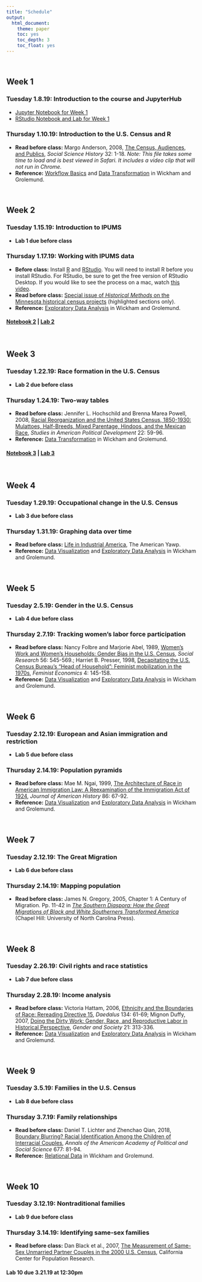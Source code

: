```yaml
---
title: "Schedule"
output:
  html_document:
    theme: paper
    toc: yes
    toc_depth: 3
    toc_float: yes
---
```


$~$

## Week 1
### Tuesday 1.8.19: Introduction to the course and JupyterHub
- [Jupyter Notebook for Week 1](https://mybinder.org/v2/gh/ekmerchant/sts112/master?filepath=Week_1.ipynb)
- [RStudio Notebook and Lab for Week 1](https://rstudio.cloud/project/164154)

### Thursday 1.10.19: Introduction to the U.S. Census and R
- **Read before class:** Margo Anderson, 2008, [The Census, Audiences, and Publics](http://emilyklancher.com/teaching/Anderson.html), *Social Science History* 32: 1-18. *Note: This file takes some time to load and is best viewed in Safari. It includes a video clip that will not run in Chrome.*
- **Reference:** [Workflow Basics](https://r4ds.had.co.nz/workflow-basics.html) and [Data Transformation](https://r4ds.had.co.nz/transform.html) in Wickham and Grolemund.

$~$

## Week 2
### Tuesday 1.15.19: Introduction to IPUMS
- **Lab 1 due before class**

### Thursday 1.17.19: Working with IPUMS data
- **Before class:** Install [R](https://cran.cnr.berkeley.edu/) and [RStudio](https://www.rstudio.com/products/rstudio/download/). You will need to install R before you install RStudio. For RStudio, be sure to get the free version of RStudio Desktop. If you would like to see the process on a mac, watch [this video](https://youtu.be/EmZqlcKkJMM).
- **Read before class:** [Special issue of *Historical Methods* on the Minnesota historical census projects](readings/Minnesota_Historical_Census.pdf) (highlighted sections only).
- **Reference:** [Exploratory Data Analysis](https://r4ds.had.co.nz/exploratory-data-analysis.html) in Wickham and Grolemund.

#### [Notebook 2](r_files/Notebook2.nb.html) | [Lab 2](r_files/Lab2.nb.html)

$~$

## Week 3
### Tuesday 1.22.19: Race formation in the U.S. Census
- **Lab 2 due before class**

### Thursday 1.24.19: Two-way tables
- **Read before class:** Jennifer L. Hochschild and Brenna Marea Powell, 2008, [Racial Reorganization and the United States Census, 1850-1930: Mulattoes, Half-Breeds, Mixed Parentage, Hindoos, and the Mexican Race](https://doi.org/10.1017/S0898588X08000047), *Studies in American Political Development* 22: 59-96.
- **Reference:** [Data Transformation](https://r4ds.had.co.nz/transform.html) in Wickham and Grolemund.

#### [Notebook 3](r_files/Notebook3.nb.html) | [Lab 3](r_files/Lab3.nb.html)

$~$

## Week 4
### Tuesday 1.29.19: Occupational change in the U.S. Census
- **Lab 3 due before class**

### Thursday 1.31.19: Graphing data over time  
- **Read before class:** [Life in Industrial America](http://www.americanyawp.com/text/18-industrial-america/), The American Yawp.
- **Reference:** [Data Visualization](https://r4ds.had.co.nz/data-visualisation.html) and [Exploratory Data Analysis](https://r4ds.had.co.nz/exploratory-data-analysis.html) in Wickham and Grolemund.

$~$

## Week 5
### Tuesday 2.5.19: Gender in the U.S. Census
- **Lab 4 due before class**  

### Thursday 2.7.19: Tracking women's labor force participation
- **Read before class:** Nancy Folbre and Marjorie Abel, 1989, [Women's Work and Women's Households: Gender Bias in the U.S. Census](https://www.jstor.org/stable/pdf/40970556.pdf), *Social Research* 56: 545-569.; Harriet B. Presser, 1998, [Decapitating the U.S. Census Bureau's "Head of Household": Feminist mobilization in the 1970s](https://www.tandfonline.com/doi/pdf/10.1080/135457098338356), *Feminist Economics* 4: 145-158.
- **Reference:** [Data Visualization](https://r4ds.had.co.nz/data-visualisation.html) and [Exploratory Data Analysis](https://r4ds.had.co.nz/exploratory-data-analysis.html) in Wickham and Grolemund.

$~$

## Week 6
### Tuesday 2.12.19: European and Asian immigration and restriction 
- **Lab 5 due before class**  

### Thursday 2.14.19: Population pyramids
- **Read before class:** Mae M. Ngai, 1999, [The Architecture of Race in American Immigration Law: A Reexamination of the Immigration Act of 1924](https://www.jstor.org/stable/pdf/2567407.pdf), *Journal of American History* 86: 67-92.
- **Reference:** [Data Visualization](https://r4ds.had.co.nz/data-visualisation.html) and [Exploratory Data Analysis](https://r4ds.had.co.nz/exploratory-data-analysis.html) in Wickham and Grolemund.

$~$

## Week 7
### Tuesday 2.12.19: The Great Migration  
- **Lab 6 due before class**  

### Thursday 2.14.19: Mapping population
- **Read before class:** James N. Gregory, 2005, Chapter 1: A Century of Migration. Pp. 11-42 in [*The Southern Diaspora: How the Great Migrations of Black and White Southerners Transformed America*](http://ebookcentral.proquest.com/lib/ucdavis/detail.action?docID=413303) (Chapel Hill: University of North Carolina Press).

$~$

## Week 8
### Tuesday 2.26.19: Civil rights and race statistics  
- **Lab 7 due before class**  

### Thursday 2.28.19: Income analysis
- **Read before class:** Victoria Hattam, 2006, [Ethnicity and the Boundaries of Race: Rereading Directive 15](https://doi.org/10.1162/0011526053124352), *Daedalus* 134: 61-69; Mignon Duffy, 2007, [Doing the Dirty Work: Gender, Race, and Reproductive Labor in Historical Perspective](https://journals.sagepub.com/doi/pdf/10.1177/0891243207300764), *Gender and Society* 21: 313-336.
- **Reference:** [Data Visualization](https://r4ds.had.co.nz/data-visualisation.html) and [Exploratory Data Analysis](https://r4ds.had.co.nz/exploratory-data-analysis.html) in Wickham and Grolemund.

$~$

## Week 9
### Tuesday 3.5.19: Families in the U.S. Census
- **Lab 8 due before class**

### Thursday 3.7.19: Family relationships  
- **Read before class:** Daniel T. Lichter and Zhenchao Qian, 2018, [Boundary Blurring? Racial Identification Among the Children of Interracial Couples](https://journals.sagepub.com/doi/pdf/10.1177/0002716218760507), *Annals of the American Academy of Political and Social Science* 677: 81-94.  
- **Reference:** [Relational Data](https://r4ds.had.co.nz/relational-data.html) in Wickham and Grolemund.

$~$

## Week 10
### Tuesday 3.12.19: Nontraditional families  
- **Lab 9 due before class**

### Thursday 3.14.19: Identifying same-sex families
- **Read before class:** Dan Black et al., 2007, [The Measurement of Same-Sex Unmarried Partner Couples in the 2000 U.S. Census](https://escholarship.org/uc/item/72r1q94b), California Center for Population Research.

#### Lab 10 due 3.21.19 at 12:30pm

